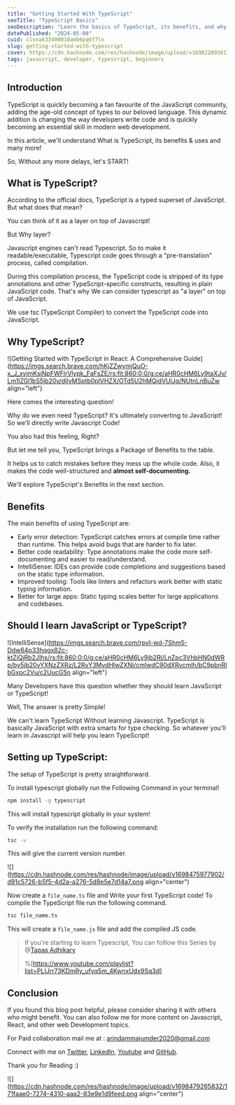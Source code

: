 ```yaml
---
title: "Getting Started With TypeScript"
seoTitle: "TypeScript Basics"
seoDescription: "Learn the basics of TypeScript, its benefits, and why it's essential for modern web development. Start your journey today!"
datePublished: "2024-05-08"
cuid: clvxak33400010amb6pq6f7ln
slug: getting-started-with-typescript
cover: https://cdn.hashnode.com/res/hashnode/image/upload/v1698228958117/afcf312b-2e2e-4e52-bd25-cbd79d85a832.png
tags: javascript, developer, typescript, beginners
---
```


## Introduction

TypeScript is quickly becoming a fan favourite of the JavaScript community, adding the age-old concept of types to our beloved language. This dynamic addition is changing the way developers write code and is quickly becoming an essential skill in modern web development.

In this article, we'll understand What is TypeScript, its benefits & uses and many more!

So, Without any more delays, let's START!

## What is TypeScript?

According to the official docs, TypeScript is a typed superset of JavaScript. But what does that mean?

You can think of it as a layer on top of Javascript!

But Why layer?

Javascript engines can't read Typescript. So to make it readable/executable, Typescript code goes through a "pre-translation" process, called compilation.

During this compilation process, the TypeScript code is stripped of its type annotations and other TypeScript-specific constructs, resulting in plain JavaScript code. That's why We can consider typescript as "a layer" on top of JavaScript.

We use tsc (TypeScript Compiler) to convert the TypeScript code into JavaScript.

## Why TypeScript?

![Getting Started with TypeScript in React: A Comprehensive Guide](https://imgs.search.brave.com/hKjZZwymjQuO-x_J_xvjmKsjNpFWFlrVlypk_FaFsZE/rs:fit:860:0:0/g:ce/aHR0cHM6Ly9taXJv/Lm1lZGl1bS5jb20v/djIvMSptb0plVHZX/OTd5U2hMQjdVUlJq/NUtnLnBuZw align="left")

Here comes the interesting question!

Why do we even need TypeScript? It's ultimately converting to JavaScript! So we'll directly write Javascript Code!

You also had this feeling, Right?

But let me tell you, TypeScript brings a Package of Benefits to the table.

It helps us to catch mistakes before they mess up the whole code. Also, it makes the code well-structured and **almost self-documenting.**

We'll explore TypeScript's Benefits in the next section.

## Benefits

The main benefits of using TypeScript are:

- Early error detection: TypeScript catches errors at compile time rather than runtime. This helps avoid bugs that are harder to fix later.
- Better code readability: Type annotations make the code more self-documenting and easier to read/understand.
- IntelliSense: IDEs can provide code completions and suggestions based on the static type information.
- Improved tooling: Tools like linters and refactors work better with static typing information.
- Better for large apps: Static typing scales better for large applications and codebases.

## Should I learn JavaScript or TypeScript?

![IntelliSense](https://imgs.search.brave.com/rpyI-wd-7Shm5-Ddw64p33hqgx82c-ktZiQjRb2JIhs/rs:fit:860:0:0/g:ce/aHR0cHM6Ly9jb2Rl/LnZpc3VhbHN0dWRp/by5jb20vYXNzZXRz/L2RvY3MvdHlwZXNj/cmlwdC90dXRvcmlh/bC9pbnRlbGxpc2Vu/c2UucG5n align="left")

Many Developers have this question whether they should learn JavaScript or TypeScript!

Well, The answer is pretty Simple!

We can't learn TypeScript Without learning Javascript. TypeScript is basically JavaScript with extra smarts for type checking. So whatever you'll learn in Javascript will help you learn TypeScript!

## Setting up TypeScript:

The setup of TypeScript is pretty straightforward.

To install typescript globally run the Following Command in your terminal!

```bash
npm install -g typescript
```

This will install typescript globally in your system!

To verify the installation run the following command:

```bash
tsc -v
```

This will give the current version number.

![](https://cdn.hashnode.com/res/hashnode/image/upload/v1698475977902/d91c5726-b5f5-4d2a-a276-5d8e5e7d14a7.png align="center")

Now create a `file_name.ts` file and Write your first TypeScript code! To compile the TypeScript file run the following command.

```bash
tsc file_name.ts
```

This will create a `file_name.js` file and add the compiled JS code.

> If you're starting to learn Typescript, You can folllow this Series by @[Tapas Adhikary](@atapas)
>
> %[https://www.youtube.com/playlist?list=PLIJrr73KDmRy_ufvq5m_4KwnxUdx9Sq3d]

## Conclusion

If you found this blog post helpful, please consider sharing it with others who might benefit. You can also follow me for more content on Javascript, React, and other web Development topics.

For Paid collaboration mail me at : [arindammajumder2020@gmail.com](mailto:arindammajumder2020@gmail.com)

Connect with me on [Twitter](https://twitter.com/intent/follow?screen_name=Arindam_1729), [LinkedIn](https://www.linkedin.com/in/arindam2004/), [Youtube](https://www.youtube.com/channel/@Arindam_1729) and [GitHub](https://github.com/Arindam200).

Thank you for Reading :)

![](https://cdn.hashnode.com/res/hashnode/image/upload/v1698479265832/171faae0-7274-4310-aaa2-83e9e1d9feed.png align="center")
